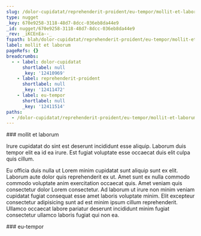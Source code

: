 ```yaml
---
slug: /dolor-cupidatat/reprehenderit-proident/eu-tempor/mollit-et-laborum
type: nugget
_key: 670e9258-3118-48d7-8dcc-036eb8da44e9
_id: nugget/670e9258-3118-48d7-8dcc-036eb8da44e9
_rev: _iKCEnEa--_
fspath: blah/dolor-cupidatat/reprehenderit-proident/eu-tempor/mollit-et-laborum.md
label: mollit et laborum
pageRefs: {}
breadcrumbs:
  - - label: dolor-cupidatat
      shortlabel: null
      _key: '12410969'
    - label: reprehenderit-proident
      shortlabel: null
      _key: '12411472'
    - label: eu-tempor
      shortlabel: null
      _key: '12411514'
paths:
  - /dolor-cupidatat/reprehenderit-proident/eu-tempor/mollit-et-laborum
---
```


<NuggetArea>
<Nugget slug="/dolor-cupidatat/reprehenderit-proident/eu-tempor/mollit-et-laborum" type="nugget" _key="670e9258-3118-48d7-8dcc-036eb8da44e9" _id="nugget/670e9258-3118-48d7-8dcc-036eb8da44e9" _rev="_iKCEnEa--_" fspath="blah/dolor-cupidatat/reprehenderit-proident/eu-tempor/mollit-et-laborum.md" label="mollit et laborum" paths="/dolor-cupidatat/reprehenderit-proident/eu-tempor/mollit-et-laborum">
<NuggetBody>
### mollit et laborum

Irure cupidatat do sint est deserunt incididunt esse aliquip. Laborum duis tempor elit ea id ea irure. Est fugiat voluptate esse occaecat duis elit culpa quis cillum.

Eu officia duis nulla ut Lorem minim cupidatat sunt aliquip sunt ex elit. Laborum aute dolor quis reprehenderit ex ut. Amet sunt ex nulla commodo commodo voluptate anim exercitation occaecat quis. Amet veniam quis consectetur dolor Lorem consectetur. Ad laborum ut irure non minim veniam cupidatat fugiat consequat esse amet laboris voluptate minim. Elit excepteur consectetur adipisicing sunt ad est minim ipsum cillum reprehenderit. Ullamco occaecat labore pariatur deserunt incididunt minim fugiat consectetur ullamco laboris fugiat qui non ea.

</NuggetBody>
<Breadcrumbs>
<Crumbs>
<Crumb _key="12410969" label="dolor-cupidatat" /><Crumb _key="12411472" label="reprehenderit-proident" /><Crumb _key="12411514" label="eu-tempor" />
</Crumbs>
</Breadcrumbs>
</Nugget>

<NuggetsInbound>
</NuggetsInbound>
<NuggetsOutbound>
</NuggetsOutbound>
</NuggetArea>
<PassagesInbound>
<Passage direction="inbound" type="passage" _key="12411514" _id="passage/12411514" _rev="_iKCEnEW--B" label="eu-tempor" passage="eu-tempor" fspath="blah/dolor-cupidatat/reprehenderit-proident/eu-tempor" paths="/dolor-cupidatat/reprehenderit-proident/eu-tempor" slug="/dolor-cupidatat/reprehenderit-proident/eu-tempor">
<NuggetBody>
### eu-tempor

</NuggetBody>
<Breadcrumbs>
<Crumbs>
<Crumb _key="12410969" label="dolor-cupidatat" /><Crumb _key="12411472" label="reprehenderit-proident" />
</Crumbs>
</Breadcrumbs>
</Passage>

</PassagesInbound>
<PassagesOutbound>
</PassagesOutbound>